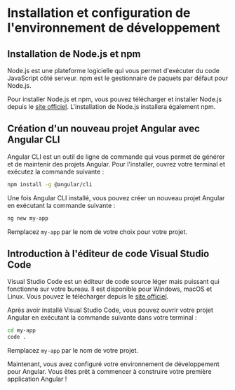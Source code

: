 # Installation et configuration de l'environnement de développement

## Installation de Node.js et npm

Node.js est une plateforme logicielle qui vous permet d'exécuter du code JavaScript côté serveur. npm est le gestionnaire de paquets par défaut pour Node.js.

Pour installer Node.js et npm, vous pouvez télécharger et installer Node.js depuis le [site officiel](https://nodejs.org/). L'installation de Node.js installera également npm.

## Création d'un nouveau projet Angular avec Angular CLI

Angular CLI est un outil de ligne de commande qui vous permet de générer et de maintenir des projets Angular. Pour l'installer, ouvrez votre terminal et exécutez la commande suivante :

```bash
npm install -g @angular/cli
```

Une fois Angular CLI installé, vous pouvez créer un nouveau projet Angular en exécutant la commande suivante :

```bash
ng new my-app
```

Remplacez `my-app` par le nom de votre choix pour votre projet.

## Introduction à l'éditeur de code Visual Studio Code

Visual Studio Code est un éditeur de code source léger mais puissant qui fonctionne sur votre bureau. Il est disponible pour Windows, macOS et Linux. Vous pouvez le télécharger depuis le [site officiel](https://code.visualstudio.com/).

Après avoir installé Visual Studio Code, vous pouvez ouvrir votre projet Angular en exécutant la commande suivante dans votre terminal :

```bash
cd my-app
code .
```

Remplacez `my-app` par le nom de votre projet.

Maintenant, vous avez configuré votre environnement de développement pour Angular. Vous êtes prêt à commencer à construire votre première application Angular !
